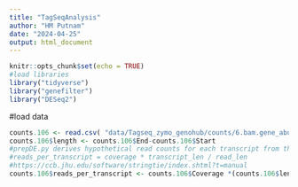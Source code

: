 ```yaml
---
title: "TagSeqAnalysis"
author: "HM Putnam"
date: "2024-04-25"
output: html_document
---
```


```r
knitr::opts_chunk$set(echo = TRUE)
#load libraries
library("tidyverse")
library("genefilter")
library("DESeq2")

```

#load data
```r
counts.106 <- read.csv( "data/Tagseq_zymo_genohub/counts/6.bam.gene_abund.tab", header=T, sep="\t")
counts.106$length <- counts.106$End-counts.106$Start
#prepDE.py derives hypothetical read counts for each transcript from the coverage values estimated by StringTie for each transcript, by using this simple formula: 
#reads_per_transcript = coverage * transcript_len / read_len
#https://ccb.jhu.edu/software/stringtie/index.shtml?t=manual
counts.106$reads_per_transcript <- counts.106$Coverage *(counts.106$length)

```